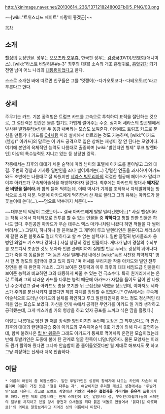 http://kinimage.naver.net/20130614_236/1371218248002Fb0i5_PNG/03.png

~~[wiki:"트위스티드 페이트" 파랑이 좋겠군]~~

[[목차]]

== 소개 ==
[[헬싱]]의 등장인물. 성우는 [[오오츠카 호우츄]], 한국판 성우는 [[김광국]](DVD)/[[변영희]](애니박스). [wiki:"라스트 바탈리온#s-3" 최후의 대대] 소속의 개조 흡혈귀로, [[흡혈귀]]가 되기 전엔 남미 어느 나라의 [[대통령]]이었다고 한다.

스스로 소개한 바에 따르면 친구들은 그를 '멋쟁이(--다가오토코다--다테오토코)'라고 부른다고 한다. 

== 상세 ==
주무기는 카드. 기본 공격법은 트럼프 카드를 고속으로 투척하여 표적을 절단하는 것으로, 그 절단력은 인간은 물론 헬기도 가볍게 썰어주는 수준. 심지어 세라스의 할콘델에서 발사된 [[열화우라늄탄]]을 두 동강 내버리는 모습도 보여준다. 이외에도 트럼프 카드로 분신을 만들거나 카드를 [[C4]]처럼 미리 설치해서 터트리는 것도 가능하며, [wiki:"아카드(헬싱)" 아카드]의 말로는 이 카드 공격으로 입은 상처는 재생이 잘 안 된다는 모양이다. 여기에 본인의 육체적인 능력도 나름대로 출중하며 [wiki:"발렌타인 형제" 루크 발렌타인] 이상의 특수능력도 지니고 있는 등 상당한 강적.

작중에서는 최후의 대대가 세운 술책에 따라 남미의 호텔에 아카드를 몰아넣고 그와 대결. 주변의 경찰과 기자등 일반인을 죄다 썰어제끼는(…) 강렬한 연출을 과시하며 아카드와도 초반에는 나름대로 잘 싸웠지만 [[세라스 빅토리아]]의 적절한 협공에 페이스가 말리고 이후 아카드가 구속제어술식을 해방하자마자 털린다. 최후에는 아카드의 명대사 '''돼지같은 비명을 질러라.'''와 함께 뜯어 먹히는데, 이때 박사가 기계를 조작해서 자체발화하는 방식으로 소각 처분. 덕분에 아카드에게 먹히면서 산 채로 불타고 그의 유해는 아카드가 불꽃놀이에 쓴다(…).~~덤으로 박수까지 쳐준다.~~

~~대부분의 악당이 그랬듯이~~ 결국 아카드에게 탈탈 털리긴했어도[* 사실 헬싱이라는 작품 내에서 자체적으로 전투를 할 수 있는 인물들 중 '''약하다'''고 평할 만한 인물은 하나도 없다. 주인공인 아카드가 무슨 데우스 엑스 마키나처럼 나왔다 하면 적들을 다 썰어버려서(...) 그렇지, 하나하나 잘 뜯어보면 그 개먹이 루크 발렌타인은 물론이고 세라스에게 갈린 죠린 블릿츠도 절대 약하다고 할 수 없는 실력자다. 일반 흡혈귀 병사들조차 용병인 와일드 기스보다 강하다.] 사실 상당히 강한 인물이다. 게다가 남미 경찰의 수뇌부를 꼬드겨서 조종한 것도 모자라 언론 플레이까지 실행할 만큼 두뇌도 굉장히 뛰어나다. 그가 죽을 때 동료들은 "저 놈은 사실 밀레니엄 내에선 [wiki:"놈은 사천왕 최약체지" 병사 한 명 정도의 힘]밖에 갖고 있지 않다."며 허세를 부리지만 작중 아카드와 벌인 전투 장면을 볼 때 완전히 개소리. 그가 보여준 전투력과 이후 최후의 대대 네임드급 인물들이 보여준 능력과 비교하면 그와 대등하게 싸울 수 있는 건 극소수다. 특히 원거리에서는 온갖 트릭과 그의 더러운 카드를 다루는 능력 때문에 아카드가 자칼을 들어도 답이 안 나왔던 수준이었고 결국 아카드도 총을 포기한 뒤 근접전을 택했을 정도인데, 이마저도 세라스가 주의를 분산시키지 않았다면 제압 자체를 장담할 수 없었다.[* OVA에서는 구속제어술식으로 드러난 아카드의 실체를 확인하고 루크 발렌타인처럼 어느 정도 정신적인 타격을 입는 모습도 보였다. 자신을 안개 속에서 공격한 무언가를 아카드 일 거라 생각하고 공격했는데, 그게 베스커빌 가의 형상을 하고 있자 공포를 느끼고 식은 땀을 흘렸다.]

이렇듯 나름대로 멋진 한 때를 장식한 양반이지만 두번째 등장은 그 최후보다도 더 안습. 최후의 대대의 런던대공습 중에 아카드의 구속제어술식 0호 개방에 의해 다시 출연하는데, 함께 불려나온 [[립 반 윙클]]은 그래도 아카드가 통째로 먹어치워 온전한 모습이었는데 반해 투발카인은 도중에 불에 탄 관계로 얼굴 한쪽이 너덜너덜하다. 물론 모양새는 이래도 뭔가 활약해 줬다면 그나마 안습함이 좀 줄어들었겠다만 뭘 제대로 해보지도 못 하고 그냥 퇴장하는 신세라 더욱 안습하다. 

== 여담 ==
 * 이름의 어원이 좀 복잡스럽다. 일단 투발카인은 성경의 창세기에 나오는 카인의 자손의 이름이며 이름이 가진 뜻은 '철을 다루는 자'. 여담이지만 우리말 개신교 성경에서는 '두발가인'으로 나온다. 참고로 오컬트 계열에선 '''카인의 자손'''은 '''흡혈귀를 가리키는 은유적 표현'''이기도 하다. 한편 뒤의 알함브라는 현재 스페인에 있는 알함브라 성, 무어인(아랍계)들이 스페인의 일부를 차지하고 있을 당시 궁전과 요새들을 죄다 붉은 벽돌로 만들어서 '붉다(알 아흐마르)'의 의미로 알함브라라고 지어진 성의 이름에서 따왔다.

